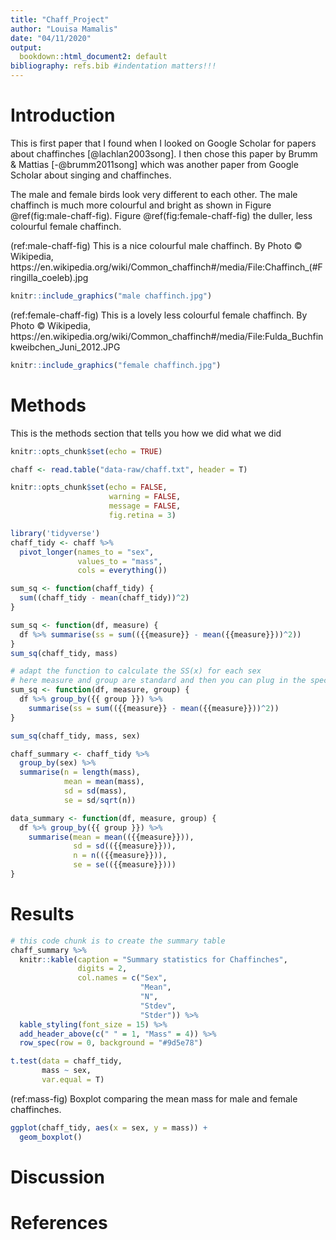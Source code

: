 ```yaml
---
title: "Chaff_Project"
author: "Louisa Mamalis"
date: "04/11/2020"
output:
  bookdown::html_document2: default
bibliography: refs.bib #indentation matters!!!
---
```


# Introduction 

This is first paper that I found when I looked on Google Scholar for papers about chaffinches [@lachlan2003song]. I then chose this paper by Brumm & Mattias [-@brumm2011song] which was another paper from Google Scholar about singing and chaffinches. 

The male and female birds look very different to each other. The male chaffinch is much more colourful and bright as shown in Figure \@ref(fig:male-chaff-fig). Figure \@ref(fig:female-chaff-fig) the duller, less colourful female chaffinch. 

(ref:male-chaff-fig) This is a nice colourful male chaffinch. By Photo © Wikipedia, https://en.wikipedia.org/wiki/Common_chaffinch#/media/File:Chaffinch_(#Fringilla_coeleb).jpg

```r
knitr::include_graphics("male chaffinch.jpg")
```

(ref:female-chaff-fig) This is a lovely less colourful female chaffinch. By Photo © Wikipedia,  https://en.wikipedia.org/wiki/Common_chaffinch#/media/File:Fulda_Buchfinkweibchen_Juni_2012.JPG

```r
knitr::include_graphics("female chaffinch.jpg")
```

# Methods

This is the methods section that tells you how we did what we did

<!-- keep this default set up code chunk -->
```r
knitr::opts_chunk$set(echo = TRUE)
```

```r
chaff <- read.table("data-raw/chaff.txt", header = T)
```


```r
knitr::opts_chunk$set(echo = FALSE, 
                      warning = FALSE,
                      message = FALSE,
                      fig.retina = 3)
```

<!-- update the tidyverse package -->
```r
library('tidyverse')
chaff_tidy <- chaff %>%
  pivot_longer(names_to = "sex",
               values_to = "mass",
               cols = everything())
```

<!-- adding a code chunk to calculate SS(x) of all the mass values -->
```r
sum_sq <- function(chaff_tidy) {
  sum((chaff_tidy - mean(chaff_tidy))^2)
}

```

<!-- two variables defined within the function 
created a dataframe with the column measure in it
measure is a generic -->
```r
sum_sq <- function(df, measure) {
  df %>% summarise(ss = sum(({{measure}} - mean({{measure}}))^2))
}
sum_sq(chaff_tidy, mass)

# adapt the function to calculate the SS(x) for each sex
# here measure and group are standard and then you can plug in the specific variables
sum_sq <- function(df, measure, group) {
  df %>% group_by({{ group }}) %>% 
    summarise(ss = sum(({{measure}} - mean({{measure}}))^2))
}

sum_sq(chaff_tidy, mass, sex)
```

<!-- here we are calculating the summary data - mean/ sd/ se etc 
creates a new table with the results in
this is not using a function though! this is pipeline-->
```r
chaff_summary <- chaff_tidy %>% 
  group_by(sex) %>% 
  summarise(n = length(mass),
            mean = mean(mass),
            sd = sd(mass),
            se = sd/sqrt(n))
```

<!-- creating a function which will calculate the summary stats for the data 
remember to add ALL the types of brackets () and {} -->
```r
data_summary <- function(df, measure, group) {
  df %>% group_by({{ group }}) %>% 
    summarise(mean = mean(({{measure}})),
              sd = sd(({{measure}})),
              n = n(({{measure}})),
              se = se(({{measure}})))
}
```

# Results 

```r
# this code chunk is to create the summary table
chaff_summary %>% 
  knitr::kable(caption = "Summary statistics for Chaffinches",
               digits = 2,
               col.names = c("Sex", 
                             "Mean", 
                             "N",
                             "Stdev",
                             "Stder")) %>%
  kable_styling(font_size = 15) %>% 
  add_header_above(c(" " = 1, "Mass" = 4)) %>% 
  row_spec(row = 0, background = "#9d5e78")
```

<!-- paired t test to see the difference between the mass of the males and females -->
```r
t.test(data = chaff_tidy, 
       mass ~ sex,
       var.equal = T)
```

(ref:mass-fig) Boxplot comparing the mean mass for male and female chaffinches.

```r
ggplot(chaff_tidy, aes(x = sex, y = mass)) +
  geom_boxplot()
```

# Discussion

# References

